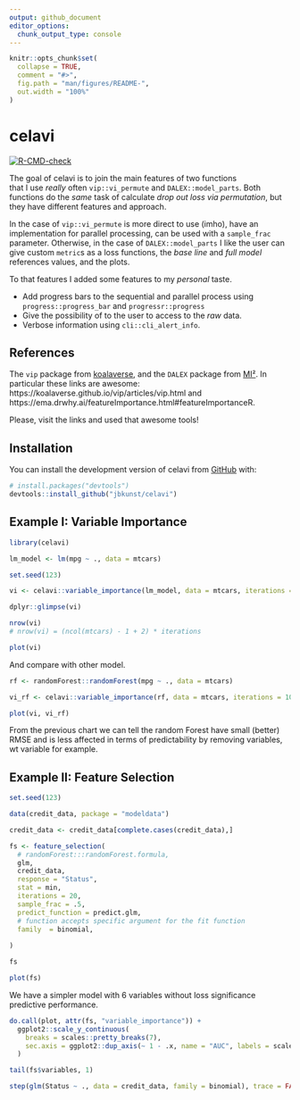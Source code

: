 ```yaml
---
output: github_document
editor_options: 
  chunk_output_type: console
---
```


<!-- README.md is generated from README.Rmd. Please edit that file -->

```r
knitr::opts_chunk$set(
  collapse = TRUE,
  comment = "#>",
  fig.path = "man/figures/README-",
  out.width = "100%"
)
```

# celavi

<!-- badges: start -->
[![R-CMD-check](https://github.com/jbkunst/celavi/actions/workflows/R-CMD-check.yaml/badge.svg)](https://github.com/jbkunst/celavi/actions/workflows/R-CMD-check.yaml)
<!-- badges: end -->

The goal of celavi is to join the main features of two functions  
that I use _really_ often `vip::vi_permute` and `DALEX::model_parts`. Both functions
do the _same_ task of calculate _drop out loss via permutation_, 
but they have different features and approach.

In the case of `vip::vi_permute` is more direct to use (imho), have an implementation for
parallel processing, can be used with a `sample_frac` parameter. Otherwise, in the case of `DALEX::model_parts` I like the user can give custom `metric`s as a loss functions,
the _base line_ and _full model_ references values, and the plots. 

To that features I added some features to my _personal_ taste.

- Add progress bars to the sequential and parallel process using `progress::progress_bar` and `progressr::progress`
- Give the possibility of to the user to access to the _raw_ data.
- Verbose information using `cli::cli_alert_info`.

## References

The `vip` package from [koalaverse](https://github.com/koalaverse), and the 
`DALEX` package from [MI²](https://www.mi2.ai/). In particular these links are awesome: https://koalaverse.github.io/vip/articles/vip.html
and https://ema.drwhy.ai/featureImportance.html#featureImportanceR.

Please, visit the links and used that awesome tools!

## Installation

You can install the development version of celavi from [GitHub](https://github.com/) with:

``` r
# install.packages("devtools")
devtools::install_github("jbkunst/celavi")
```

## Example I: Variable Importance

```r
library(celavi)

lm_model <- lm(mpg ~ ., data = mtcars)

set.seed(123)

vi <- celavi::variable_importance(lm_model, data = mtcars, iterations = 10)

dplyr::glimpse(vi)

nrow(vi)
# nrow(vi) = (ncol(mtcars) - 1 + 2) * iterations

plot(vi)
```

And compare with other model.

```r
rf <- randomForest::randomForest(mpg ~ ., data = mtcars)

vi_rf <- celavi::variable_importance(rf, data = mtcars, iterations = 10)

plot(vi, vi_rf)
```

From the previous chart we can tell the random Forest have small (better) RMSE
and is less affected in terms of predictability by removing variables, wt variable
for example.

## Example II: Feature Selection

```r
set.seed(123)

data(credit_data, package = "modeldata")

credit_data <- credit_data[complete.cases(credit_data),]

fs <- feature_selection(
  # randomForest:::randomForest.formula,
  glm,
  credit_data,
  response = "Status",
  stat = min,
  iterations = 20,
  sample_frac = .5, 
  predict_function = predict.glm,
  # function accepts specific argument for the fit function
  family  = binomial,
  
)

fs

plot(fs)
```

We have a simpler model with 6 variables without loss significance predictive performance.

```r
do.call(plot, attr(fs, "variable_importance")) +
  ggplot2::scale_y_continuous(
    breaks = scales::pretty_breaks(7),
    sec.axis = ggplot2::dup_axis(~ 1 - .x, name = "AUC", labels = scales::percent)
  )

tail(fs$variables, 1)

step(glm(Status ~ ., data = credit_data, family = binomial), trace = FALSE, k = 100)
```




